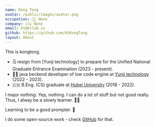 ```yaml
---
name: Kong Tong
avatar: /public/images/avatar.png
occupation: 👨‍🎓 None
company: 🇨🇳 None
email: kt@ktlab.io
github: https://github.com/ktKongTong
layout: About
---
```


This is kongtong.

- 🗒️ resign from [Yunji technology] to prepare for the Unified National Graduate Entrance Examination (2023 - present).
- 🧑‍🏭 java beckend developer of low code engine  at [Yunji technology](https://www.idcos.com/) (2022 - 2023).
- 🇨🇳 B.Eng. (CS) graduate at [Hubei University](https://csi.hubu.edu.cn/) (2018 - 2022).

I major _nothing_. Yep, nothing. I can do a lot of stuff but not good  really. Thus, I alway be a slowly learner. 😶‍🌫️

Learning to be a good prompter. 🤔

I do some open-source work  - check [GitHub](https://github.com/ktKongTong) for that.